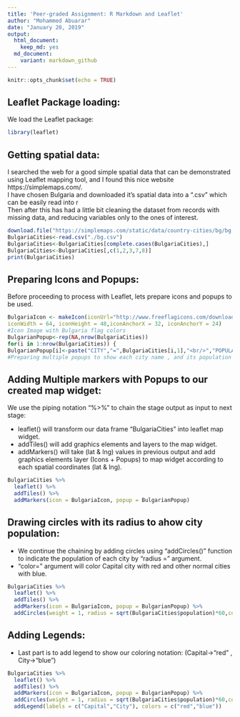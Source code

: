 ```yaml
---
title: 'Peer-graded Assignment: R Markdown and Leaflet'
author: "Mohammed Abuarar"
date: "January 20, 2019"
output:
  html_document:
    keep_md: yes
  md_document:
    variant: markdown_github
---
```


```r
knitr::opts_chunk$set(echo = TRUE)
```

## Leaflet Package loading:

We load the Leaflet package:

```r
library(leaflet)
```

## Getting spatial data:

I searched the web for a good simple spatial data that can be demonstrated using Leaflet mapping tool, and I found this nice website https://simplemaps.com/.
<br/>
I have chosen Bulgaria and downloaded it's spatial data into a ".csv" which can be easily read into r
<br/>
Then after this has had a little bit cleaning the dataset from records with missing data, and reducing variables only to the ones of interest.

```r
download.file("https://simplemaps.com/static/data/country-cities/bg/bg.csv","./bg.csv")
BulgariaCities<-read.csv("./bg.csv")
BulgariaCities<-BulgariaCities[complete.cases(BulgariaCities),]
BulgariaCities<-BulgariaCities[,c(1,2,3,7,8)]
print(BulgariaCities)
```

## Preparing Icons and Popups:

Before proceeding to process with Leaflet, lets prepare icons and popups to be used.


```r
BulgariaIcon <- makeIcon(iconUrl="http://www.freeflagicons.com/download/?series=magnified_flag_with_map&country=bulgaria&size=64",
iconWidth = 64, iconHeight = 48,iconAnchorX = 32, iconAnchorY = 24)
#Icon Image with Bulgaria flag colors
BulgarianPopup<-rep(NA,nrow(BulgariaCities))
for(i in 1:nrow(BulgariaCities)) {
BulgarianPopup[i]<-paste("CITY","=",BulgariaCities[i,1],"<br/>","POPULATION","=",BulgariaCities[i,5])}
#Preparing multiple popups to show each city name , and its population
```

## Adding Multiple markers with Popups to our created map widget:

We use the piping notation "%>%" to chain the stage output as input to next stage:<br/>

* leaflet() will transform our data frame "BulgariaCities" into leaflet map widget.
* addTiles() will add graphics elements and layers to the map widget.
* addMarkers() will take (lat & lng) values in previous output and add graphics elements layer (Icons + Popups) to map widget according to each spatial coordinates (lat & lng).

```r
BulgariaCities %>%
  leaflet() %>%
  addTiles() %>%
  addMarkers(icon = BulgariaIcon, popup = BulgarianPopup)
```

## Drawing circles with its radius to ahow city population:

* We continue the chaining by adding circles using "addCircles()" function to indicate the population of each city by "radius =" argument.
* "color=" argument will color Capital city with red and other normal cities with blue.

```r
BulgariaCities %>%
  leaflet() %>%
  addTiles() %>%
  addMarkers(icon = BulgariaIcon, popup = BulgarianPopup) %>%
  addCircles(weight = 1, radius = sqrt(BulgariaCities$population)*60,color=ifelse(BulgariaCities$capital=="primary","red","blue"))
```

## Adding Legends:

* Last part is to add legend to show our coloring notation: (Capital->"red" , City->"blue")

```r
BulgariaCities %>%
  leaflet() %>%
  addTiles() %>%
  addMarkers(icon = BulgariaIcon, popup = BulgarianPopup) %>%
  addCircles(weight = 1, radius = sqrt(BulgariaCities$population)*60,color=ifelse(BulgariaCities$capital=="primary","red","blue")) %>%
  addLegend(labels = c("Capital","City"), colors = c("red","blue"))
```
